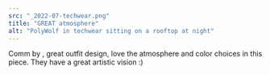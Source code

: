 ```yaml
---
src: "_2022-07-techwear.png"
title: "GREAT atmosphere"
alt: "PolyWolf in techwear sitting on a rooftop at night"
---
```


Comm by <TwitterLink username="daanboii" />, great outfit design, love the atmosphere and color choices in this piece. They have a great artistic vision :)
